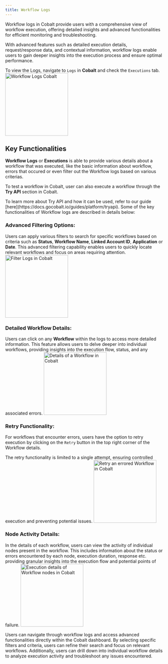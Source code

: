 ```yaml
---
title: Workflow Logs
---
```

Workflow logs in Cobalt provide users with a comprehensive view of workflow execution, offering detailed insights and advanced functionalities for efficient monitoring and troubleshooting.

With advanced features such as detailed execution details, request/response data, and contextual information, workflow logs enable users to gain deeper insights into the execution process and ensure optimal performance.

To view the Logs, navigate to `Logs` in **Cobalt** and check the `Executions` tab.
<img height="200" src="/images/Guides/Platform/workflow-logs.png" alt="Workflow Logs Cobalt"/>

## Key Functionalities
**Workflow Logs** or **Executions** is able to provide various details about a workflow that was executed, like the basic information about workflow, errors that occured or even filter out the Workflow logs based on various criterias. 

To test a workflow in Cobalt, user can also execute a workflow through the **Try API** section in Cobalt.

<Info> 
To learn more about Try API and how it can be used, refer to our guide [here](https://docs.gocobalt.io/guides/platform/tryapi).
</Info>
Some of the key functionalities of Workflow logs are described in details below:

### **Advanced Filtering Options**:

Users can apply various filters to search for specific workflows based on criteria such as **Status**, **Workflow Name**, **Linked Account ID**, **Application** or **Date**. This advanced filtering capability enables users to quickly locate relevant workflows and focus on areas requiring attention.
<img height="200" src="/images/Guides/Platform/workflow-logs-filter.png" alt="Filter Logs in Cobalt"/>
### **Detailed Workflow Details**: 

Users can click on any **Workflow** within the logs to access more detailed information. This feature allows users to delve deeper into individual workflows, providing insights into the execution flow, status, and any associated errors.
<img height="200" src="/images/Guides/Platform/workflow-logs-details.png" alt="Details of a Workflow in Cobalt"/>

### **Retry Functionality**: 

For workflows that encounter errors, users have the option to retry execution by clicking on the `Retry` button in the top right corner of the Workflow details. 

<Note>The retry functionality is limited to a single attempt, ensuring controlled execution and preventing potential issues.</Note>
<img height="200" src="/images/Guides/Platform/workflow-logs-retry.png" alt="Retry an errored Workflow in Cobalt"/>

### **Node Activity Details**: 

In the details of each workflow, users can view the activity of individual nodes present in the workflow. This includes information about the status or errors encountered by each node, execution duration, response etc. providing granular insights into the execution flow and potential points of failure.
<img height="200" src="/images/Guides/Platform/workflow-logs-node.png" alt="Execution details of Workflow nodes in Cobalt"/>


Users can navigate through workflow logs and access advanced functionalities directly within the Cobalt dashboard. By selecting specific filters and criteria, users can refine their search and focus on relevant workflows. Additionally, users can drill down into individual workflow details to analyze execution activity and troubleshoot any issues encountered.
